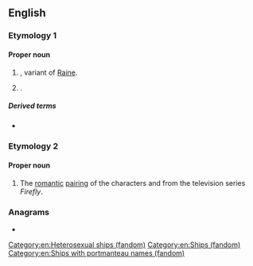 {{also|rayne}}
==English==

===Etymology 1===
{{rfe|en}}

====Proper noun====
{{en-proper noun}}

# {{surname|en|from=given names|nodot=1}}, variant of [[Raine]].
# {{given name|en|female}}.

=====Derived terms=====
* {{l|en|Raynes Park}}

===Etymology 2===
{{blend|en|River|Jayne}}

====Proper noun====
{{en-proper noun}}

# {{lb|en|fandom slang}} The [[romantic]] [[pairing]] of the characters {{w|River Tam}} and {{w|Jayne Cobb}} from the television series ''Firefly''.

===Anagrams===
* {{anagrams|en|a=aenry|Aeryn|Arney|Neary|Neyra|Raney|Yaren|aryne|renay|yarne|yearn}}

[[Category:en:Heterosexual ships (fandom)]]
[[Category:en:Ships (fandom)]]
[[Category:en:Ships with portmanteau names (fandom)]]